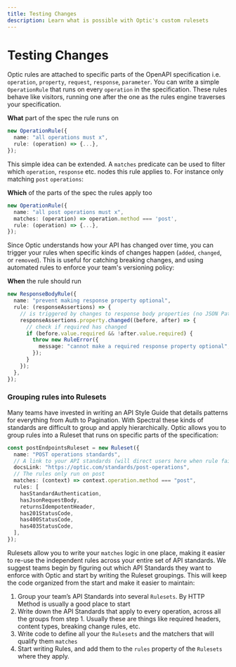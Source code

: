 ```yaml
---
title: Testing Changes
description: Learn what is possible with Optic's custom rulesets
---
```


# Testing Changes

Optic rules are attached to specific parts of the OpenAPI specification i.e. `operation`, `property`, `request`, `response`, `parameter`. You can write a simple `OperationRule` that runs on every `operation` in the specification. These rules behave like visitors, running one after the one as the rules engine traverses your specification.

**What** part of the spec the rule runs on

```typescript
new OperationRule({
  name: "all operations must x",
  rule: (operation) => {...},
});
```

This simple idea can be extended. A `matches` predicate can be used to filter which `operation`, `response` etc. nodes this rule applies to. For instance only matching `post` `operations`:

**Which** of the parts of the spec the rules apply too

```typescript
new OperationRule({
  name: "all post operations must x",
  matches: (operation) => operation.method === 'post',
  rule: (operation) => {...},
});
```

Since Optic understands how your API has changed over time, you can trigger your rules when specific kinds of changes happen (`added`, `changed`, or `removed`). This is useful for catching breaking changes, and using automated rules to enforce your team's versioning policy:

**When** the rule should run

```typescript
new ResponseBodyRule({
  name: "prevent making response property optional",
  rule: (responseAssertions) => {
    // is triggered by changes to response body properties (no JSON Path required)
    responseAssertions.property.changed((before, after) => {
      // check if required has changed
      if (before.value.required && !after.value.required) {
        throw new RuleError({
          message: "cannot make a required response property optional",
        });
      }
    });
  },
});
```

### Grouping rules into Rulesets

Many teams have invested in writing an API Style Guide that details patterns for everything from Auth to Pagination. With Spectral these kinds of standards are difficult to group and apply hierarchically. Optic allows you to group rules into a Ruleset that runs on specific parts of the specification:

```typescript
const postEndpointsRuleset = new Ruleset({
  name: "POST operations standards",
  // A link to your API standards (will direct users here when rule fails)
  docsLink: "https://optic.com/standards/post-operations",
  // The rules only run on post
  matches: (context) => context.operation.method === "post",
  rules: [
    hasStandardAuthentication,
    hasJsonRequestBody,
    returnsIdempotentHeader,
    has201StatusCode,
    has400StatusCode,
    has403StatusCode,
  ],
});
```

Rulesets allow you to write your `matches` logic in one place, making it easier to re-use the independent rules across your entire set of API standards. We suggest teams begin by figuring out which API Standards they want to enforce with Optic and start by writing the Ruleset groupings. This will keep the code organized from the start and make it easier to maintain:

1. Group your team’s API Standards into several `Rulesets`. By HTTP Method is usually a good place to start
2. Write down the API Standards that apply to every operation, across all the groups from step 1. Usually these are things like required headers, content types, breaking change rules, etc.
3. Write code to define all your the `Rulesets` and the matchers that will qualify them `matches`
4. Start writing Rules, and add them to the `rules` property of the `Rulesets` where they apply.
